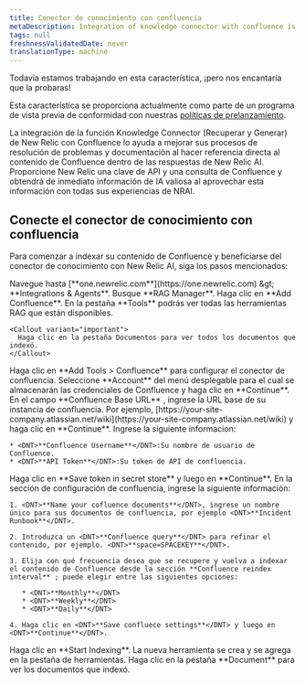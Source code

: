 ```yaml
---
title: Conector de conocimiento con confluencia
metaDescription: Integration of knowledge connector with confluence is a GenAI assistant for observability that will help you understand and improve your system by integrating knowledge connector with your confluence
tags: null
freshnessValidatedDate: never
translationType: machine
---
```


<Callout title="avance">
  Todavía estamos trabajando en esta característica, ¡pero nos encantaría que la probaras!

  Esta característica se proporciona actualmente como parte de un programa de vista previa de conformidad con nuestras [políticas de prelanzamiento](/docs/licenses/license-information/referenced-policies/new-relic-pre-release-policy).
</Callout>

La integración de la función Knowledge Connector (Recuperar y Generar) de New Relic con Confluence lo ayuda a mejorar sus procesos de resolución de problemas y documentación al hacer referencia directa al contenido de Confluence dentro de las respuestas de New Relic AI. Proporcione New Relic una clave de API y una consulta de Confluence y obtendrá de inmediato información de IA valiosa al aprovechar esta información con todas sus experiencias de NRAI.

## Conecte el conector de conocimiento con confluencia

Para comenzar a indexar su contenido de Confluence y beneficiarse del conector de conocimiento con New Relic AI, siga los pasos mencionados:

<Steps>
  <Step>
    Navegue hasta <DNT>[**one.newrelic.com**](https://one.newrelic.com) &amp;gt; **Integrations &amp; Agents**</DNT>.
  </Step>

  <Step>
    Busque <DNT>**RAG Manager**</DNT>.
  </Step>

  <Step>
    Haga clic en <DNT>**Add Confluence**</DNT>.
  </Step>

  <Step>
    En la pestaña <DNT>**Tools**</DNT> podrás ver todas las herramientas RAG que están disponibles.

    <Callout variant="important">
      Haga clic en la pestaña Documentos para ver todos los documentos que indexó.
    </Callout>
  </Step>

  <Step>
    Haga clic en <DNT>**Add Tools &gt; Confluence**</DNT> para configurar el conector de confluencia.
  </Step>

  <Step>
    Seleccione <DNT>**Account**</DNT> del menú desplegable para el cual se almacenarán las credenciales de Confluence y haga clic en <DNT>**Continue**</DNT>.
  </Step>

  <Step>
    En el campo <DNT>**Confluence Base URL**</DNT> , ingrese la URL base de su instancia de confluencia. Por ejemplo, <DNT>[https://your-site-company.atlassian.net/wiki](https://your-site-company.atlassian.net/wiki)</DNT> y haga clic en <DNT>**Continue**</DNT>.
  </Step>

  <Step>
    Ingrese la siguiente informacion:

    * <DNT>**Confluence Username**</DNT>:Su nombre de usuario de Confluence.
    * <DNT>**API Token**</DNT>:Su token de API de confluencia.
  </Step>

  <Step>
    Haga clic en <DNT>**Save token in secret store**</DNT> y luego en <DNT>**Continue**</DNT>.
  </Step>

  <Step>
    En la sección de configuración de confluencia, ingrese la siguiente información:

    1. <DNT>**Name your cofluence documents**</DNT>, ingrese un nombre único para sus documentos de confluencia, por ejemplo <DNT>**Incident Runbook**</DNT>.

    2. Introduzca un <DNT>**Confluence query**</DNT> para refinar el contenido, por ejemplo. <DNT>**space=SPACEKEY**</DNT>.

    3. Elija con qué frecuencia desea que se recupere y vuelva a indexar el contenido de Confluence desde la sección **Confluence reindex interval** ; puede elegir entre las siguientes opciones:

       * <DNT>**Monthly**</DNT>
       * <DNT>**Weekly**</DNT>
       * <DNT>**Daily**</DNT>

    4. Haga clic en <DNT>**Save confluece settings**</DNT> y luego en <DNT>**Continue**</DNT>.
  </Step>

  <Step>
    Haga clic en <DNT>**Start Indexing**</DNT>. La nueva herramienta se crea y se agrega en la pestaña de herramientas.
  </Step>

  <Step>
    Haga clic en la pestaña <DNT>**Document**</DNT> para ver los documentos que indexó.
  </Step>
</Steps>